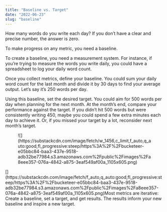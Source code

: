 ```yaml
---
title: "Baseline vs. Target"
date: "2022-06-23"
slug: "baseline"
---
```


How many words do you write each day? If you don’t have a clear and precise number, the answer is zero.

To make progress on any metric, you need a baseline.

To create a baseline, you need a measurement system. For instance, if you’re trying to measure the words you write daily, you could have a spreadsheet to log your daily word count.

Once you collect metrics, define your baseline. You could sum your daily word count for the last month and divide it by 30 days to find your average output. Let’s say it’s 250 words per day.

Using this baseline, set the desired target. You could aim for 500 words per day when planning for the next month. At the month’s end, compare your performance against the target. If you didn’t hit 500 words but were consistently writing 450, maybe you could spend a few extra minutes each day to achieve it. Or, if you missed your target by a lot, reconsider next month’s target.

<figure class="wp-block-image">![](https://substackcdn.com/image/fetch/w_1456,c_limit,f_auto,q_auto:good,fl_progressive:steep/https%3A%2F%2Fbucketeer-e05bbc84-baa3-437e-9518-adb32be77984.s3.amazonaws.com%2Fpublic%2Fimages%2Fa8eee357-076a-4842-a875-3eaf549af00a_1105x605.png)</figure>[](https://substackcdn.com/image/fetch/f_auto,q_auto:good,fl_progressive:steep/https%3A%2F%2Fbucketeer-e05bbc84-baa3-437e-9518-adb32be77984.s3.amazonaws.com%2Fpublic%2Fimages%2Fa8eee357-076a-4842-a875-3eaf549af00a_1105x605.png)Most metrics are iterative: Create a baseline, set a target, and get results. The results inform your new baseline and inspire a new target.
